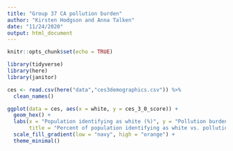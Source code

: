 ```yaml
---
title: "Group 37 CA pollution burden"
author: "Kirsten Hodgson and Anna Talken"
date: "11/24/2020"
output: html_document
---
```


```r
knitr::opts_chunk$set(echo = TRUE)

library(tidyverse)
library(here)
library(janitor)
```

```r
ces <- read.csv(here("data","ces3demographics.csv")) %>% 
  clean_names()
```

```r
ggplot(data = ces, aes(x = white, y = ces_3_0_score)) +
  geom_hex() +
  labs(x = "Population identifying as white (%)", y = "Pollution burden score",
       title = "Percent of population identifying as white vs. pollution burden in CA census tracts") +
  scale_fill_gradient(low = "navy", high = "orange") +
  theme_minimal()
```

